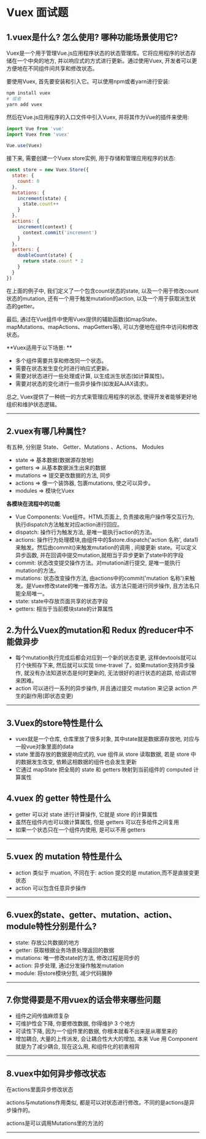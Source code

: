 # Vuex 面试题

## 1.vuex是什么? 怎么使用? 哪种功能场景使用它?

Vuex是一个用于管理Vue.js应用程序状态的状态管理库。它将应用程序的状态存储在一个中央的地方, 并以响应式的方式进行更新。通过使用Vuex, 开发者可以更方便地在不同组件间共享和修改状态。

要使用Vuex, 首先要安装和引入它。可以使用npm或者yarn进行安装: 

```bash showLineNumbers copy
npm install vuex
# 或者
yarn add vuex
```

然后在Vue.js应用程序的入口文件中引入Vuex, 并将其作为Vue的插件来使用: 

```js showLineNumbers copy showLineNumbers copy
import Vue from 'vue'
import Vuex from 'vuex'
 
Vue.use(Vuex)
```

接下来, 需要创建一个Vuex store实例, 用于存储和管理应用程序的状态: 

```js showLineNumbers copy showLineNumbers copy
const store = new Vuex.Store({
  state: {
    count: 0
  },
  mutations: {
    increment(state) {
      state.count++
    }
  },
  actions: {
    increment(context) {
      context.commit('increment')
    }
  },
  getters: {
    doubleCount(state) {
      return state.count * 2
    }
  }
})
```

在上面的例子中, 我们定义了一个包含count状态的state, 以及一个用于修改count状态的mutation, 还有一个用于触发mutation的action, 以及一个用于获取派生状态的getter。

最后, 通过在Vue组件中使用Vuex提供的辅助函数(如mapState、mapMutations、mapActions、mapGetters等), 可以方便地在组件中访问和修改状态。

**Vuex适用于以下场景: **

- 多个组件需要共享和修改同一个状态。
- 需要在状态发生变化时进行响应式更新。
- 需要对状态进行一些处理或计算, 以生成派生状态(如计算属性)。
- 需要对状态的变化进行一些异步操作(如发起AJAX请求)。

总之, Vuex提供了一种统一的方式来管理应用程序的状态, 使得开发者能够更好地组织和维护状态逻辑。

---

## 2.vuex有哪几种属性? 

有五种, 分别是 State、 Getter、Mutations 、Actions、 Modules

- state => 基本数据(数据源存放地)
- getters => 从基本数据派生出来的数据
- mutations => 提交更改数据的方法, 同步
- actions => 像一个装饰器, 包裹mutations, 使之可以异步。
- modules => 模块化Vuex

**各模块在流程中的功能**

- Vue Components: Vue组件。HTML页面上, 负责接收用户操作等交互行为, 执行dispatch方法触发对应action进行回应。
- dispatch: 操作行为触发方法, 是唯一能执行action的方法。
- actions: 操作行为处理模块,由组件中的$store.dispatch('action 名称', data1)来触发。然后由commit()来触发mutation的调用 , 间接更新 state。可以定义异步函数, 并在回调中提交mutation,就相当于异步更新了state中的字段
- commit: 状态改变提交操作方法。对mutation进行提交, 是唯一能执行mutation的方法。
- mutations: 状态改变操作方法, 由actions中的commit('mutation 名称')来触发。是Vuex修改state的唯一推荐方法。该方法只能进行同步操作, 且方法名只能全局唯一。
- state: state中存放页面共享的状态字段
- getters: 相当于当前模块state的计算属性

## 2.为什么Vuex的mutation和 Redux 的reducer中不能做异步

- 每个mutation执行完成后都会对应到一个新的状态变更, 这样devtools就可以打个快照存下来, 然后就可以实现 time-travel 了。如果mutation支持异步操作, 就没有办法知道状态是何时更新的, 无法很好的进行状态的追踪, 给调试带来困难。
- action 可以进行一系列的异步操作, 并且通过提交 mutation 来记录 action 产生的副作用(即状态变更)

---

## 3.Vuex的store特性是什么

- vuex就是一个仓库, 仓库里放了很多对象, 其中state就是数据源存放地, 对应与一般vue对象里面的data
- state 里面存放的数据是响应式的, vue 组件从 store 读取数据, 若是 store 中的数据发生改变, 依赖这相数据的组件也会发生更新
- 它通过 mapState 把全局的 state 和 getters 映射到当前组件的 computed 计算属性

## 4.vuex 的 getter 特性是什么

- getter 可以对 state 进行计算操作, 它就是 store 的计算属性
- 虽然在组件内也可以做计算属性, 但是 getters 可以在多给件之间复用
- 如果一个状态只在一个组件内使用, 是可以不用 getters

---

## 5.vuex 的 mutation 特性是什么

- action 类似于 muation, 不同在于: action 提交的是 mutation,而不是直接变更状态
- action 可以包含任意异步操作 

---

## 6.vuex的state、getter、mutation、action、module特性分别是什么? 

- state: 存放公共数据的地方
- getter: 获取根据业务场景处理返回的数据
- mutations: 唯一修改state的方法, 修改过程是同步的
- action: 异步处理, 通过分发操作触发mutation
- module: 将store模块分割, 减少代码臃肿

---

## 7.你觉得要是不用vuex的话会带来哪些问题 

- 组件之间传值麻烦复杂
- 可维护性会下降, 你要修改数据, 你得维护 3 个地方
- 可读性下降, 因为一个组件里的数据, 你根本就看不出来是从哪里来的
- 增加耦合, 大量的上传派发, 会让耦合性大大的增加, 本来 Vue 用 Component 就是为了减少耦合, 现在这么用, 和组件化的初衷相背

---

## 8.vuex中如何异步修改状态

在actions里面异步修改状态

actions与mutations作用类似, 都是可以对状态进行修改。不同的是actions是异步操作的。

actions是可以调用Mutations里的方法的

---
